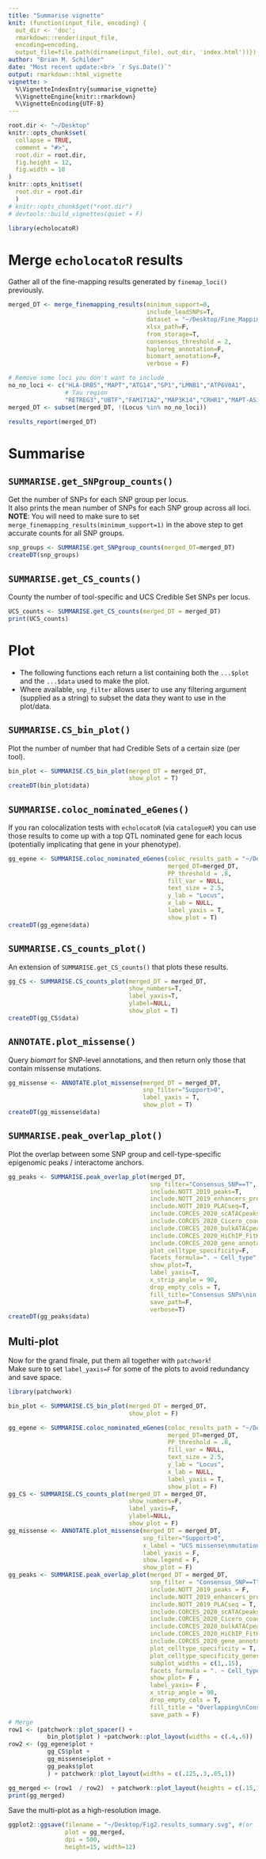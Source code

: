 ```yaml
---
title: "Summarise vignette"
knit: (function(input_file, encoding) {
  out_dir <- 'doc';
  rmarkdown::render(input_file,
  encoding=encoding,
  output_file=file.path(dirname(input_file), out_dir, 'index.html'))})
author: "Brian M. Schilder"
date: "Most recent update:<br> `r Sys.Date()`"
output: rmarkdown::html_vignette
vignette: >
  %\VignetteIndexEntry{summarise_vignette}
  %\VignetteEngine{knitr::rmarkdown}
  %\VignetteEncoding{UTF-8}
---
```


```r
root.dir <- "~/Desktop"
knitr::opts_chunk$set(
  collapse = TRUE,
  comment = "#>",
  root.dir = root.dir, 
  fig.height = 12,
  fig.width = 10
)  
knitr::opts_knit$set(
  root.dir = root.dir
  )
# knitr::opts_chunk$get("root.dir")
# devtools::build_vignettes(quiet = F)
```

```r
library(echolocatoR) 
```

# Merge `echolocatoR` results  

Gather all of the fine-mapping results generated by `finemap_loci()` previously.  

```r
merged_DT <- merge_finemapping_results(minimum_support=0,
                                       include_leadSNPs=T,
                                       dataset = "~/Desktop/Fine_Mapping/Data/GWAS/Nalls23andMe_2019",
                                       xlsx_path=F,
                                       from_storage=T,
                                       consensus_threshold = 2,
                                       haploreg_annotation=F,
                                       biomart_annotation=F, 
                                       verbose = F) 

# Remove some loci you don't want to include
no_no_loci <- c("HLA-DRB5","MAPT","ATG14","SP1","LMNB1","ATP6V0A1", 
                # Tau region 
                "RETREG3","UBTF","FAM171A2","MAP3K14","CRHR1","MAPT-AS1","KANSL1","NSF","WNT3")
merged_DT <- subset(merged_DT, !(Locus %in% no_no_loci))

results_report(merged_DT)
```

# Summarise

## `SUMMARISE.get_SNPgroup_counts()`

Get the number of SNPs for each SNP group per locus.  
It also prints the mean number of SNPs for each SNP group across all loci.  
**NOTE**: You will need to make sure to set `merge_finemapping_results(minimum_support=1)`
in the above step to get accurate counts for all SNP groups.  

```r
snp_groups <- SUMMARISE.get_SNPgroup_counts(merged_DT=merged_DT)   
createDT(snp_groups)
```

## `SUMMARISE.get_CS_counts()` 

County the number of tool-specific and UCS Credible Set SNPs per locus.  

```r
UCS_counts <- SUMMARISE.get_CS_counts(merged_DT = merged_DT)
print(UCS_counts)
```


# Plot  

- The following functions each return a list containing both the `...$plot` and the `...$data`
used to make the plot.  
- Where available, `snp_filter` allows user to use any filtering argument (supplied as a string)
to subset the data they want to use in the plot/data.  

## `SUMMARISE.CS_bin_plot()`  

Plot the number of number that had Credible Sets of a certain size (per tool).  

```r
bin_plot <- SUMMARISE.CS_bin_plot(merged_DT = merged_DT, 
                                  show_plot = T) 
createDT(bin_plot$data)
```

## `SUMMARISE.coloc_nominated_eGenes()`  

If you ran colocalization tests with `echolocatoR` (via `catalogueR`) you can use those results to 
come up with a top QTL nominated gene for each locus (potentially implicating that gene in your phenotype).  

```r
gg_egene <- SUMMARISE.coloc_nominated_eGenes(coloc_results_path = "~/Desktop/Fine_Mapping/Data/GWAS/Nalls23andMe_2019/_genome_wide/COLOC/coloc.eQTL_Catalogue_ALL.csv.gz",
                                             merged_DT=merged_DT,
                                             PP_threshold = .8,
                                             fill_var = NULL,
                                             text_size = 2.5,
                                             y_lab = "Locus",
                                             x_lab = NULL,
                                             label_yaxis = T, 
                                             show_plot = T)
createDT(gg_egene$data)
```

## `SUMMARISE.CS_counts_plot()`  

An extension of `SUMMARISE.get_CS_counts()` that plots these results.  

```r
gg_CS <- SUMMARISE.CS_counts_plot(merged_DT = merged_DT, 
                                  show_numbers=T,
                                  label_yaxis=T, 
                                  ylabel=NULL, 
                                  show_plot = T)
createDT(gg_CS$data)
```


## `ANNOTATE.plot_missense()`  

Query *biomart* for SNP-level annotations, and then return only those that contain missense mutations.  

```r
gg_missense <- ANNOTATE.plot_missense(merged_DT = merged_DT, 
                                      snp_filter="Support>0", 
                                      label_yaxis = T,
                                      show_plot = T)  
createDT(gg_missense$data)
```


## `SUMMARISE.peak_overlap_plot()`  

Plot the overlap between some SNP group and cell-type-specific
epigenomic peaks / interactome anchors.  

```r
gg_peaks <- SUMMARISE.peak_overlap_plot(merged_DT, 
                                        snp_filter="Consensus_SNP==T",
                                        include.NOTT_2019_peaks=T,
                                        include.NOTT_2019_enhancers_promoters=T,
                                        include.NOTT_2019_PLACseq=T,
                                        include.CORCES_2020_scATACpeaks=T,
                                        include.CORCES_2020_Cicero_coaccess=T,
                                        include.CORCES_2020_bulkATACpeaks=T,
                                        include.CORCES_2020_HiChIP_FitHiChIP_coaccess=T,
                                        include.CORCES_2020_gene_annotations=T,
                                        plot_celltype_specificity=F,
                                        facets_formula=". ~ Cell_type",
                                        show_plot=T,  
                                        label_yaxis=T, 
                                        x_strip_angle = 90,
                                        drop_empty_cols = T,
                                        fill_title="Consensus SNPs\nin epigenomic peaks",
                                        save_path=F,
                                        verbose=T)  
createDT(gg_peaks$data)
```

## Multi-plot  

Now for the grand finale, put them all together with `patchwork`!  
Make sure to set `label_yaxis=F` for some of the plots to avoid redundancy and save space.  

```r
library(patchwork)

bin_plot <- SUMMARISE.CS_bin_plot(merged_DT = merged_DT, 
                                  show_plot = F) 

gg_egene <- SUMMARISE.coloc_nominated_eGenes(coloc_results_path = "~/Desktop/Fine_Mapping/Data/GWAS/Nalls23andMe_2019/_genome_wide/COLOC/coloc.eQTL_Catalogue_ALL.csv.gz",
                                             merged_DT=merged_DT,
                                             PP_threshold = .8,
                                             fill_var = NULL,
                                             text_size = 2.5,
                                             y_lab = "Locus",
                                             x_lab = NULL,
                                             label_yaxis = T, 
                                             show_plot = F)
gg_CS <- SUMMARISE.CS_counts_plot(merged_DT = merged_DT, 
                                  show_numbers=F,
                                  label_yaxis=F, 
                                  ylabel=NULL, 
                                  show_plot = F)
gg_missense <- ANNOTATE.plot_missense(merged_DT = merged_DT, 
                                      snp_filter="Support>0",
                                      x_label = "UCS missense\nmutations",
                                      label_yaxis = F,
                                      show.legend = F,
                                      show_plot = F)  
gg_peaks <- SUMMARISE.peak_overlap_plot(merged_DT = merged_DT, 
                                        snp_filter = "Consensus_SNP==T",
                                        include.NOTT_2019_peaks = F,
                                        include.NOTT_2019_enhancers_promoters = T,
                                        include.NOTT_2019_PLACseq = T,
                                        include.CORCES_2020_scATACpeaks = T,
                                        include.CORCES_2020_Cicero_coaccess = T,
                                        include.CORCES_2020_bulkATACpeaks = T,
                                        include.CORCES_2020_HiChIP_FitHiChIP_coaccess = T,
                                        include.CORCES_2020_gene_annotations = T,
                                        plot_celltype_specificity = T, 
                                        plot_celltype_specificity_genes = F,
                                        subplot_widths = c(1,.15),
                                        facets_formula = ". ~ Cell_type",
                                        show_plot= F ,  
                                        label_yaxis= F , 
                                        x_strip_angle = 90,
                                        drop_empty_cols = T,
                                        fill_title = "Overlapping\nConsensus SNPs",
                                        save_path = F)   
# Merge
row1 <- (patchwork::plot_spacer() + 
           bin_plot$plot ) +patchwork::plot_layout(widths = c(.4,.6))
row2 <- (gg_egene$plot + 
           gg_CS$plot + 
           gg_missense$plot +
           gg_peaks$plot   
           ) + patchwork::plot_layout(widths = c(.125,.3,.05,1))

gg_merged <- (row1  / row2)  + patchwork::plot_layout(heights = c(.15,1),ncol = 1) 
print(gg_merged)

```
 
Save the multi-plot as a high-resolution image.  

```r
ggplot2::ggsave(filename = "~/Desktop/Fig2.results_summary.svg", #(or .png)
                plot = gg_merged,
                dpi = 500,
                height=15, width=12)
```

